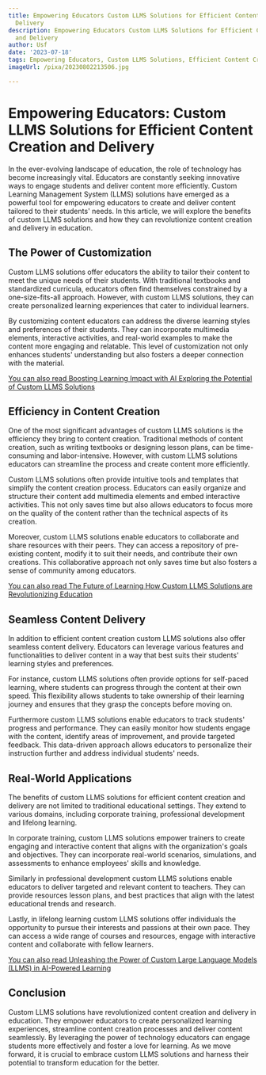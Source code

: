 ```yaml
---
title: Empowering Educators Custom LLMS Solutions for Efficient Content Creation and
  Delivery
description: Empowering Educators Custom LLMS Solutions for Efficient Content Creation
  and Delivery
author: Usf
date: '2023-07-18'
tags: Empowering Educators, Custom LLMS Solutions, Efficient Content Creation, Delivery
imageUrl: /pixa/20230802213506.jpg

---
```

# Empowering Educators: Custom LLMS Solutions for  Efficient Content Creation and Delivery

In the  ever-evolving landscape of education, the role of technology has become increasingly vital. Educators are constantly seeking innovative ways to  engage  students  and deliver content  more efficiently. Custom Learning Management System (LLMS) solutions have emerged  as a powerful tool for empowering educators to create and deliver  content tailored to their students' needs. In this  article, we  will explore the benefits of  custom LLMS solutions and how  they can revolutionize content creation and delivery in education.

## The Power of Customization

Custom LLMS solutions offer educators the ability to tailor their content to meet the unique needs of  their students. With traditional textbooks and standardized curricula, educators often find themselves constrained by  a one-size-fits-all approach. However,  with custom LLMS solutions, they can create personalized  learning experiences that cater to individual learners.

By customizing  content educators can  address the diverse learning styles and preferences of their students. They can incorporate multimedia elements, interactive activities, and real-world  examples to make the content more engaging and relatable.  This level of customization not only enhances students' understanding but also fosters  a deeper connection with  the material.

[You can also read Boosting Learning Impact with  AI Exploring the  Potential of Custom  LLMS  Solutions](Boosting%20Learning%20Impact%20with%20AI%20Exploring%20the%20Potential%20of%20Custom%20LLMS%20Solutions)


## Efficiency in Content Creation

One of the most significant advantages of custom LLMS solutions is the efficiency they bring to content creation. Traditional methods  of content creation, such as writing textbooks or designing lesson plans, can be time-consuming and  labor-intensive. However, with custom LLMS solutions educators can streamline the process  and create content more efficiently.

Custom LLMS solutions often provide intuitive tools and templates that simplify  the content creation process. Educators can easily organize and structure their content add multimedia elements and embed interactive activities. This not only saves time but also allows educators  to  focus more on the quality of the content  rather than  the technical aspects of its creation.

Moreover, custom LLMS solutions enable educators to collaborate and share resources with their peers. They can access a repository of pre-existing content, modify it to suit their needs, and contribute  their own creations. This collaborative approach not only saves time but also fosters a sense of community among  educators.

[You can also  read The Future of Learning How Custom LLMS Solutions  are  Revolutionizing Education](The%20Future%20of%20Learning%20How%20Custom%20LLMS%20Solutions%20are%20Revolutionizing%20Education)


## Seamless Content Delivery

In addition to  efficient content  creation custom LLMS solutions also offer seamless content delivery.  Educators can leverage various features and functionalities to deliver content in a  way that  best suits  their students' learning  styles  and preferences.

For instance, custom LLMS solutions  often provide options for self-paced learning, where students can progress through the  content  at their own speed. This flexibility allows students to take ownership of their learning journey and ensures that they grasp the concepts before moving on.

Furthermore  custom LLMS solutions  enable educators to track students' progress and  performance. They can easily monitor how students engage with the content, identify areas of improvement, and provide targeted feedback. This data-driven approach  allows educators to personalize their instruction further and address  individual students' needs.

## Real-World Applications

The benefits of custom  LLMS solutions for efficient content  creation and delivery are not limited to traditional educational settings. They extend to various  domains, including corporate training,  professional development and lifelong learning.

In corporate training, custom LLMS solutions empower trainers to create engaging and interactive content that aligns with the organization's goals and objectives. They can incorporate real-world scenarios, simulations, and assessments to enhance employees' skills and knowledge.

Similarly in professional  development custom LLMS solutions enable educators to deliver  targeted and relevant content to teachers. They can  provide resources  lesson plans, and best practices that align  with the  latest educational trends and research.

Lastly, in lifelong learning custom LLMS solutions offer individuals the opportunity to pursue their interests and passions at their own pace. They can access a wide range of courses and resources, engage with interactive content  and  collaborate with fellow learners.

[You can also read Unleashing the  Power of Custom Large Language Models (LLMS) in AI-Powered Learning](Unleashing%20the%20Power%20of%20Custom%20Large%20Language%20Models%20%28LLMS%29%20in%20AI-Powered%20Learning)


## Conclusion

Custom LLMS solutions have revolutionized content creation  and delivery in education. They empower educators to  create personalized learning experiences, streamline content creation processes and deliver content seamlessly. By  leveraging the power of technology educators can  engage students more effectively and foster a love for learning. As we move forward, it is crucial to embrace custom LLMS solutions and harness their potential to transform education for the better.
